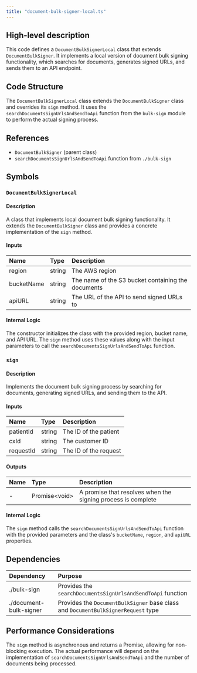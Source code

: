 ```yaml
---
title: "document-bulk-signer-local.ts"
---
```


## High-level description
This code defines a `DocumentBulkSignerLocal` class that extends `DocumentBulkSigner`. It implements a local version of document bulk signing functionality, which searches for documents, generates signed URLs, and sends them to an API endpoint.

## Code Structure
The `DocumentBulkSignerLocal` class extends the `DocumentBulkSigner` class and overrides its `sign` method. It uses the `searchDocumentsSignUrlsAndSendToApi` function from the `bulk-sign` module to perform the actual signing process.

## References
- `DocumentBulkSigner` (parent class)
- `searchDocumentsSignUrlsAndSendToApi` function from `./bulk-sign`

## Symbols

### `DocumentBulkSignerLocal`
#### Description
A class that implements local document bulk signing functionality. It extends the `DocumentBulkSigner` class and provides a concrete implementation of the `sign` method.

#### Inputs
| Name | Type | Description |
|:-----|:-----|:------------|
| region | string | The AWS region |
| bucketName | string | The name of the S3 bucket containing the documents |
| apiURL | string | The URL of the API to send signed URLs to |

#### Internal Logic
The constructor initializes the class with the provided region, bucket name, and API URL. The `sign` method uses these values along with the input parameters to call the `searchDocumentsSignUrlsAndSendToApi` function.

### `sign`
#### Description
Implements the document bulk signing process by searching for documents, generating signed URLs, and sending them to the API.

#### Inputs
| Name | Type | Description |
|:-----|:-----|:------------|
| patientId | string | The ID of the patient |
| cxId | string | The customer ID |
| requestId | string | The ID of the request |

#### Outputs
| Name | Type | Description |
|:-----|:-----|:------------|
| - | Promise&lt;void&gt; | A promise that resolves when the signing process is complete |

#### Internal Logic
The `sign` method calls the `searchDocumentsSignUrlsAndSendToApi` function with the provided parameters and the class's `bucketName`, `region`, and `apiURL` properties.

## Dependencies
| Dependency | Purpose |
|:-----------|:--------|
| ./bulk-sign | Provides the `searchDocumentsSignUrlsAndSendToApi` function |
| ./document-bulk-signer | Provides the `DocumentBulkSigner` base class and `DocumentBulkSignerRequest` type |

## Performance Considerations
The `sign` method is asynchronous and returns a Promise, allowing for non-blocking execution. The actual performance will depend on the implementation of `searchDocumentsSignUrlsAndSendToApi` and the number of documents being processed.